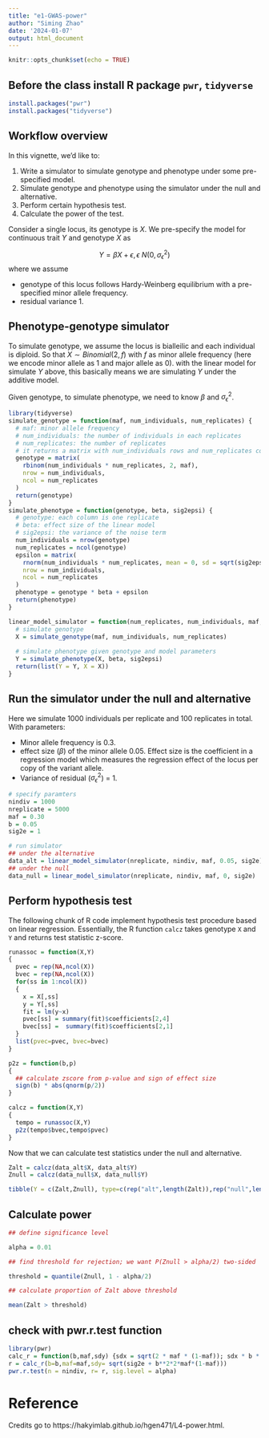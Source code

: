 ```yaml
---
title: "e1-GWAS-power"
author: "Siming Zhao"
date: '2024-01-07'
output: html_document
---
```


```r
knitr::opts_chunk$set(echo = TRUE)
```

## Before the class install R package `pwr`, `tidyverse`
```r
install.packages("pwr")
install.packages("tidyverse")
```

## Workflow overview

In this vignette, we'd like to:

1. Write a simulator to simulate genotype and phenotype under some pre-specified model.
2. Simulate genotype and phenotype using the simulator under the null and alternative.
3. Perform certain hypothesis test. 
4. Calculate the power of the test.

Consider a single locus, its genotype is $X$. We pre-specify the model for continuous trait $Y$ and genotype $X$ as

$$Y = \beta X + \epsilon, \epsilon ~ N(0, \sigma_\epsilon^2)$$
where we assume 

* genotype of this locus follows Hardy-Weinberg equilibrium with a pre-specified minor allele frequency. 
* residual variance 1. 

## Phenotype-genotype simulator

To simulate genotype, we assume the locus is bialleilic and each individual is diploid. So that $X \sim Binomial(2, f)$ with $f$ as minor allele frequency (here we encode minor allele as 1 and major allele as 0).  with the linear model for simulate $Y$ above, this basically means we are simulating $Y$ under the additive model.

Given genotype, to simulate phenotype, we need to know $\beta$ and $\sigma_\epsilon^2$.

```r
library(tidyverse)
simulate_genotype = function(maf, num_individuals, num_replicates) {
  # maf: minor allele frequency
  # num_individuals: the number of individuals in each replicates
  # num_replicates: the number of replicates
  # it returns a matrix with num_individuals rows and num_replicates columns
  genotype = matrix( 
    rbinom(num_individuals * num_replicates, 2, maf), 
    nrow = num_individuals, 
    ncol = num_replicates 
  )
  return(genotype)
}
simulate_phenotype = function(genotype, beta, sig2epsi) {
  # genotype: each column is one replicate 
  # beta: effect size of the linear model
  # sig2epsi: the variance of the noise term
  num_individuals = nrow(genotype)
  num_replicates = ncol(genotype)
  epsilon = matrix( 
    rnorm(num_individuals * num_replicates, mean = 0, sd = sqrt(sig2epsi)), 
    nrow = num_individuals, 
    ncol = num_replicates 
  )
  phenotype = genotype * beta + epsilon
  return(phenotype)
}

linear_model_simulator = function(num_replicates, num_individuals, maf, beta, sig2epsi) {
  # simulate genotype
  X = simulate_genotype(maf, num_individuals, num_replicates)
  
  # simulate phenotype given genotype and model parameters
  Y = simulate_phenotype(X, beta, sig2epsi)
  return(list(Y = Y, X = X))
}
```

## Run the simulator under the null and alternative

Here we simulate 1000 individuals per replicate and 100 replicates in total. With parameters:

* Minor allele frequency is 0.3. 
* effect size ($\beta$) of the minor allele 0.05. Effect size is the coefficient in a regression model which measures the regression effect of the locus per copy of the variant allele.
* Variance of residual ($\sigma_\epsilon^2$) = 1.

```r
# specify paramters
nindiv = 1000
nreplicate = 5000
maf = 0.30
b = 0.05
sig2e = 1

# run simulator 
## under the alternative
data_alt = linear_model_simulator(nreplicate, nindiv, maf, 0.05, sig2e)  
## under the null
data_null = linear_model_simulator(nreplicate, nindiv, maf, 0, sig2e)  
```


## Perform hypothesis test

The following chunk of R code implement hypothesis test procedure based on linear regression. Essentially, the R function `calcz` takes genotype `X` and `Y` and returns test statistic z-score. 

```r
runassoc = function(X,Y)
{
  pvec = rep(NA,ncol(X))
  bvec = rep(NA,ncol(X))
  for(ss in 1:ncol(X))
  {
    x = X[,ss]
    y = Y[,ss]
    fit = lm(y~x)
    pvec[ss] = summary(fit)$coefficients[2,4]  
    bvec[ss] =  summary(fit)$coefficients[2,1]  
  }
  list(pvec=pvec, bvec=bvec)
}

p2z = function(b,p)
{
  ## calculate zscore from p-value and sign of effect size
  sign(b) * abs(qnorm(p/2))
}

calcz = function(X,Y)
{
  tempo = runassoc(X,Y)
  p2z(tempo$bvec,tempo$pvec)
}
```

Now that we can calculate test statistics under the null and alternative.

```r
Zalt = calcz(data_alt$X, data_alt$Y)
Znull = calcz(data_null$X, data_null$Y)

tibble(Y = c(Zalt,Znull), type=c(rep("alt",length(Zalt)),rep("null",length(Znull))) ) %>% ggplot(aes(Y,fill=type)) + geom_density(color=NA,alpha=0.6) + theme_bw(base_size = 15)

```

## Calculate power
```r

## define significance level

alpha = 0.01

## find threshold for rejection; we want P(Znull > alpha/2) two-sided

threshold = quantile(Znull, 1 - alpha/2)

## calculate proportion of Zalt above threshold

mean(Zalt > threshold)
```

## check with pwr.r.test function

```r
library(pwr)
calc_r = function(b,maf,sdy) {sdx = sqrt(2 * maf * (1-maf)); sdx * b * sdy}
r = calc_r(b=b,maf=maf,sdy= sqrt(sig2e + b**2*2*maf*(1-maf)))
pwr.r.test(n = nindiv, r= r, sig.level = alpha)
```

# Reference
Credits go to https://hakyimlab.github.io/hgen471/L4-power.html.
